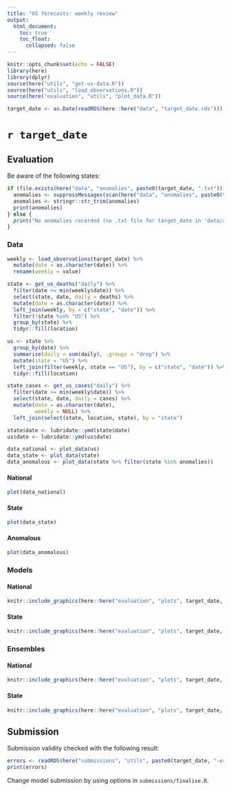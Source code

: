 ```yaml
---
title: "US forecasts: weekly review"
output:
  html_document:
    toc: true
    toc_float:
      collapsed: false
---
```


```r
knitr::opts_chunk$set(echo = FALSE)
library(here)
library(dplyr)
source(here("utils", "get-us-data.R"))
source(here("utils", "load_observations.R"))
source(here("evaluation", "utils", "plot_data.R"))

target_date <- as.Date(readRDS(here::here("data", "target_date.rds"))) 
```

# `r target_date`

## Evaluation {.tabset}

Be aware of the following states:
```r
if (file.exists(here("data", "anomalies", paste0(target_date, ".txt")))) {
  anomalies <- suppressMessages(scan(here("data", "anomalies", paste0(target_date, ".txt")), what = "character", sep = ","))
  anomalies <- stringr::str_trim(anomalies)
  print(anomalies)
} else {
  print("No anomalies recorded (no .txt file for target_date in 'data/anomalies')")
}
```

### Data {.tabset .tabset-pills}

```r
weekly <- load_observations(target_date) %>%
  mutate(date = as.character(date)) %>%
  rename(weekly = value)

state <- get_us_deaths("daily") %>%
  filter(date >= min(weekly$date)) %>%
  select(state, date, daily = deaths) %>%
  mutate(date = as.character(date)) %>%
  left_join(weekly, by = c("state", "date")) %>%
  filter(!state %in% "US") %>%
  group_by(state) %>%
  tidyr::fill(location)

us <- state %>%
  group_by(date) %>%
  summarise(daily = sum(daily), .groups = "drop") %>%
  mutate(state = "US") %>%
  left_join(filter(weekly, state == "US"), by = c("state", "date")) %>%
  tidyr::fill(location)

state_cases <- get_us_cases("daily") %>%
  filter(date >= min(weekly$date)) %>%
  select(state, date, daily = cases) %>%
  mutate(date = as.character(date),
         weekly = NULL) %>%
  left_join(select(state, location, state), by = "state") 

state$date <- lubridate::ymd(state$date)
us$date <- lubridate::ymd(us$date)

data_national <- plot_data(us)
data_state <- plot_data(state)
data_anomalous <- plot_data(state %>% filter(state %in% anomalies))
```

#### National

```r
plot(data_national)
```

#### State

```r
plot(data_state)
```

#### Anomalous
```r
plot(data_anomalous)
```

### Models {.tabset .tabset-pills}

#### National

```r
knitr::include_graphics(here::here("evaluation", "plots", target_date, "models", "us.png"), )
```

#### State

```r
knitr::include_graphics(here::here("evaluation", "plots", target_date, "models", "states.png"))
```

### Ensembles {.tabset .tabset-pills}

#### National

```r
knitr::include_graphics(here::here("evaluation", "plots", target_date, "ensembles", "us.png"))
```

#### State

```r
knitr::include_graphics(here::here("evaluation", "plots", target_date, "ensembles", "states.png"))
```

## Submission

Submission validity checked with the following result:
```r
errors <- readRDS(here("submissions", "utils", paste0(target_date, "-errors.rds")))
print(errors)
```
Change model submission by using options in `submissions/finalise.R`.
